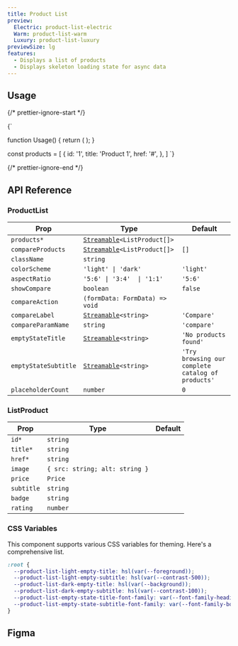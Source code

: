 ```yaml
---
title: Product List
preview:
  Electric: product-list-electric
  Warm: product-list-warm
  Luxury: product-list-luxury
previewSize: lg
features:
  - Displays a list of products
  - Displays skeleton loading state for async data
---
```


## Usage

{/* prettier-ignore-start */}

<CodeBlock lang="ts">{`

function Usage() {
    return (
        <ProductList products={products} />
    );
}

const products = [
    {
      id: '1',
      title: 'Product 1',
      href: '#',
    },
]
`}
</CodeBlock>

{/* prettier-ignore-end */}

## API Reference

### ProductList

| Prop                 | Type                                                                                              | Default                                           |
| -------------------- | ------------------------------------------------------------------------------------------------- | ------------------------------------------------- |
| `products*`          | [`Streamable`](/docs/soul/streamable)`<ListProduct[]>` <Tooltip content="See ListProduct below"/> |                                                   |
| `compareProducts`    | [`Streamable`](/docs/soul/streamable)`<ListProduct[]>` <Tooltip content="See ListProduct below"/> | `[]`                                              |
| `className`          | `string`                                                                                          |                                                   |
| `colorScheme`        | `'light' \| 'dark'`                                                                               | `'light'`                                         |
| `aspectRatio`        | `'5:6' \| '3:4'  \| '1:1'`                                                                        | `'5:6'`                                           |
| `showCompare`        | `boolean`                                                                                         | `false`                                           |
| `compareAction`      | `(formData: FormData) => void`                                                                    |                                                   |
| `compareLabel`       | [`Streamable`](/docs/soul/streamable)`<string>`                                                   | `'Compare'`                                       |
| `compareParamName`   | `string`                                                                                          | `'compare'`                                       |
| `emptyStateTitle`    | [`Streamable`](/docs/soul/streamable)`<string>`                                                   | `'No products found'`                             |
| `emptyStateSubtitle` | [`Streamable`](/docs/soul/streamable)`<string>`                                                   | `'Try browsing our complete catalog of products'` |
| `placeholderCount`   | `number`                                                                                          | `0`                                               |

### ListProduct

| Prop       | Type                           | Default |
| ---------- | ------------------------------ | ------- |
| `id*`      | `string`                       |         |
| `title*`   | `string`                       |         |
| `href*`    | `string`                       |         |
| `image`    | `{ src: string; alt: string }` |         |
| `price`    | `Price`                        |         |
| `subtitle` | `string`                       |         |
| `badge`    | `string`                       |         |
| `rating`   | `number`                       |         |

### CSS Variables

This component supports various CSS variables for theming. Here's a comprehensive list.

```css
:root {
  --product-list-light-empty-title: hsl(var(--foreground));
  --product-list-light-empty-subtitle: hsl(var(--contrast-500));
  --product-list-dark-empty-title: hsl(var(--background));
  --product-list-dark-empty-subtitle: hsl(var(--contrast-100));
  --product-list-empty-state-title-font-family: var(--font-family-heading);
  --product-list-empty-state-subtitle-font-family: var(--font-family-body);
}
```

## Figma

<Figma url="https://www.figma.com/design/kgCf8OkDCe90wBSKNNqueL/Soul-Vibe?node-id=3021-67477&t=AsLeJWIgmBOsgk51-1" />
